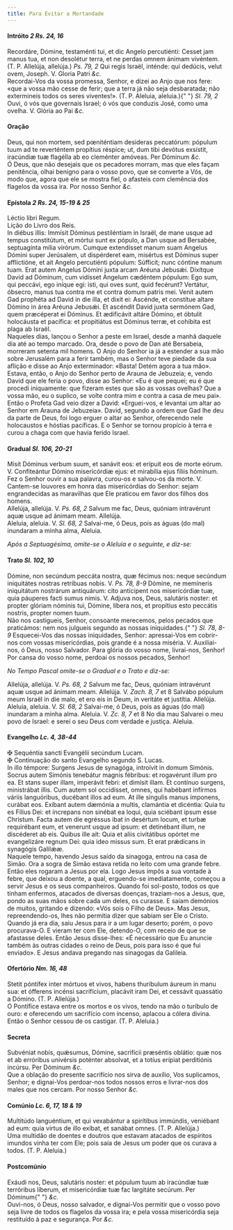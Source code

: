 ```yaml
---
title: Para Evitar a Mortandade
---
```


<h4 class="text-center">
  Intróito <em>2 Rs. 24, 16</em>
</h4>
<div class="container-fluid">
  <div class="row">
    <div class="col-6 dropcaps text-justify">
      Recordáre, Dómine, testaménti tui, et dic Angelo percutiénti: Cesset jam
      manus tua, et non desolétur terra, et ne perdas omnem ánimam vivéntem. (T.
      P. Allelúja, allelúja.) <em>Ps. 79, 2</em> Qui regis Israël, inténde: qui
      dedúcis, velut ovem, Joseph. V. Gloria Patri <em>&c.</em>
    </div>
    <div class="col-6 dropcaps text-justify">
      Recordai-Vos da vossa promessa, Senhor, e dizei ao Anjo que nos fere: «que
      a vossa mão cesse de ferir; que a terra já não seja desbaratada; não
      extermineis todos os seres viventes!». (T. P. Aleluia, aleluia.){" "}
      <em>Sl. 79, 2</em> Ouvi, ó vós que governais Israel; ó vós que conduzis
      José, como uma ovelha. V. Glória ao Pai <em>&c.</em>
    </div>
  </div>
</div>

<h4 class="text-center">Oração</h4>
<div class="container-fluid">
  <div class="row">
    <div class="col-6 dropcaps text-justify">
      Deus, qui non mortem, sed pœniténtiam desideras peccatórum: pópulum tuum
      ad te reverténtem propítius réspice; ut, dum tibi devótus exsístit,
      iracúndiæ tuæ flagélla ab eo cleménter amóveas. Per Dóminum <em>&c.</em>
    </div>
    <div class="col-6 dropcaps text-justify">
      Ó Deus, que não desejais que os pecadores morram, mas que eles façam
      penitência, olhai benigno para o vosso povo, que se converte a Vós, de
      modo que, agora que ele se mostra fiel, o afasteis com clemência dos
      flagelos da vossa ira. Por nosso Senhor <em>&c.</em>
    </div>
  </div>
</div>

<h4 class="text-center">
  Epístola <em>2 Rs. 24, 15-19 & 25</em>
</h4>
<div class="container-fluid">
  <div class="row">
    <div class="col-6 text-justify">Léctio libri Regum.</div>
    <div class="col-6 text-justify">Lição do Livro dos Reis.</div>
    <div class="col-6 dropcaps text-justify">
      In diébus illis: Immísit Dóminus pestiléntiam in Israël, de mane usque ad
      tempus constitútum, et mórtui sunt ex pópulo, a Dan usque ad Bersabée,
      septuagínta mília virórum. Cumque extendísset manum suam Angelus Dómini
      super Jerúsalem, ut dispérderet eam, misértus est Dóminus super
      afflictióne, et ait Angelo percutiénti pópulum: Súfficit; nunc cóntine
      manum tuam. Erat autem Angelus Dómini juxta arcam Aréuna Jebusǽi. Dixítque
      David ad Dóminum, cum vidísset Angelum cædéntem pópulum: Ego sum, qui
      peccávi, ego iníque egi: isti, qui oves sunt, quid fecérunt? Vertátur,
      óbsecro, manus tua contra me et contra domum patris mei. Venit autem Gad
      prophéta ad David in die illa, et dixit ei: Ascénde, et constítue altare
      Dómino in área Aréuna Jebusǽi. Et ascéndit David juxta sermónem Gad, quem
      præcéperat ei Dóminus. Et ædificávit altáre Dómino, et óbtulit holocáusta
      et pacífica: et propitiátus est Dóminus terræ, et cohíbita est plaga ab
      Israël.
    </div>
    <div class="col-6 dropcaps text-justify">
      Naqueles dias, lançou o Senhor a peste em Israel, desde a manhã daquele
      dia até ao tempo marcado. Ora, desde o povo de Dan até Bersabeia, morreram
      setenta mil homens. O Anjo do Senhor ia já a estender a sua mão sobre
      Jerusalém para a ferir também, mas o Senhor teve piedade da sua aflição e
      disse ao Anjo exterminador: «Basta! Detém agora a tua mão». Estava, então,
      o Anjo do Senhor perto de Arauna de Jebuzeia; e, vendo David que ele feria
      o povo, disse ao Senhor: «Eu é que pequei; eu é que procedi iniquamente:
      que fizeram estes que são as vossas ovelhas? Que a vossa mão, eu o
      suplico, se volte contra mim e contra a casa de meu pai». Então o Profeta
      Gad veio dizer a David: «Erguei-vos, e levantai um altar ao Senhor em
      Arauna de Jebuzeia». David, segundo a ordem que Gad lhe deu da parte de
      Deus, foi logo erguer o altar ao Senhor, oferecendo nele holocaustos e
      hóstias pacíficas. E o Senhor se tornou propício à terra e curou a chaga
      com que havia ferido Israel.
    </div>
  </div>
</div>

<h4 class="text-center">
  Gradual <em>Sl. 106, 20-21</em>
</h4>
<div class="container-fluid">
  <div class="row">
    <div class="col-6 dropcaps text-justify">
      Misit Dóminus verbum suum, et sanávit eos: et erípuit eos de morte eórum.
      V. Confiteántur Dómino misericórdiæ ejus: et mirabília ejus fíliis
      hóminum.
    </div>
    <div class="col-6 dropcaps text-justify">
      Fez o Senhor ouvir a sua palavra, curou-os e salvou-os da morte. V.
      Cantem-se louvores em honra das misericórdias do Senhor: sejam
      engrandecidas as maravilhas que Ele praticou em favor dos filhos dos
      homens.
    </div>
    <div class="col-6 text-justify">
      Allelúja, allelúja. V. <em>Ps. 68, 2</em> Salvum me fac, Deus, quóniam
      intravérunt aquæ usque ad ánimam meam. Allelúja.
    </div>
    <div class="col-6 text-justify">
      Aleluia, aleluia. V. <em>Sl. 68, 2</em> Salvai-me, ó Deus, pois as águas
      (do mal) inundaram a minha alma, Aleluia.
    </div>
  </div>
</div>

<em>Após a Septuagésima, omite-se o Aleluia e o seguinte, e diz-se:</em>

<h4 class="text-center">
  Trato <em>Sl. 102, 10</em>
</h4>
<div class="container-fluid">
  <div class="row">
    <div class="col-6 dropcaps text-justify">
      Dómine, non secúndum peccáta nostra, quæ fécimus nos: neque secúndum
      iniquitátes nostras retríbuas nobis. V. <em>Ps. 78, 8-9</em> Dómine, ne
      memíneris iniquitátum nostrárum antiquárum: cito antícipent nos
      misericórdiæ tuæ, quia páuperes facti sumus nimis. V. Adjuva nos, Deus,
      salutáris noster: et propter glóriam nóminis tui, Dómine, líbera nos, et
      propítius esto peccátis nostris, propter nomen tuum.
    </div>
    <div class="col-6 dropcaps text-justify">
      Não nos castigueis, Senhor, consoante merecemos, pelos pecados que
      praticámos: nem nos julgueis segundo as nossas iniquidades.{" "}
      <em>Sl. 78, 8-9</em> Esquecei-Vos das nossas iniquidades, Senhor:
      apressai-Vos em cobrir-nos com vossas misericórdias, pois grande é a nossa
      miséria. V. Auxiliai-nos, ó Deus, nosso Salvador. Para glória do vosso
      nome, livrai-nos, Senhor! Por cansa do vosso nome, perdoai os nossos
      pecados, Senhor!
    </div>
  </div>
</div>

<em>No Tempo Pascal omite-se o Gradual e o Trato e diz-se:</em>

<div class="container-fluid">
<div class="row">
<div class="col-6 text-justify">
Allelúja, allelúja. V. <em>Ps. 68, 2</em> Salvum me fac, Deus, quóniam intravérunt aquæ usque ad ánimam meam. Allelúja. V. <em>Zach. 8, 7</em> et 8</em> Salvábo pópulum meum Israël in die malo, et ero eis in Deum, in veritáte et justítia. Allelúja.
</div>
<div class="col-6 text-justify">
Aleluia, aleluia. V. <em>Sl. 68, 2</em> Salvai-me, ó Deus, pois as águas (do mal) inundaram a minha alma. Aleluia. V. <em>Zc. 8, 7</em> et 8</em> No dia mau Salvarei o meu povo de Israel: e serei o seu Deus com verdade e justiça. Aleluia.
</div>
</div>
</div>

<h4 class="text-center">
  Evangelho <em>Lc. 4, 38-44</em>
</h4>
<div class="container-fluid">
  <div class="row">
    <div class="col-6 text-justify">
      <span class="text-danger">&#10016;</span> Sequéntia sancti Evangélii
      secúndum Lucam.
    </div>
    <div class="col-6 text-justify">
      <span class="text-danger">&#10016;</span> Continuação do santo Evangelho
      segundo S. Lucas.
    </div>
    <div class="col-6 dropcaps text-justify">
      In illo témpore: Surgens Jesus de synagóga, introívit in domum Simónis.
      Socrus autem Simónis tenebátur magnis fébribus: et rogavérunt illum pro
      ea. Et stans super illam, imperávit febri: et dimísit illam. Et contínuo
      surgens, ministrábat illis. Cum autem sol occidísset, omnes, qui habébant
      infírmos váriis languóribus, ducébant illos ad eum. At ille síngulis manus
      ímponens, curábat eos. Exíbant autem dæmónia a multis, clamántia et
      dicéntia: Quia tu es Fílius Dei: et íncrepans non sinébat ea loqui, quia
      sciébant ipsum esse Christum. Facta autem die egréssus ibat in desértum
      locum, et turbæ requirébant eum, et venerunt usque ad ipsum: et detinébant
      illum, ne discéderet ab eis. Quibus ille ait: Quia et aliis civitátibus
      opórtet me evangelizáre regnum Dei: quia ideo missus sum. Et erat
      prǽdicans in synagógis Galilǽæ.
    </div>
    <div class="col-6 dropcaps text-justify">
      Naquele tempo, havendo Jesus saído da sinagoga, entrou na casa de Simão.
      Ora a sogra de Simão estava retida no leito com uma grande febre. Então
      eles rogaram a Jesus por ela. Logo Jesus impôs a sua vontade à febre, que
      deixou a doente, a qual, erguendo-se imediatamente, começou a servir Jesus
      e os seus companheiros. Quando foi sol-posto, todos os que tinham
      enfermos, atacados de diversas doenças, traziam-nos a Jesus, que, pondo as
      suas mãos sobre cada um deles, os curasse. E saíam demónios de muitos,
      gritando e dizendo: «Vós sois o Filho de Deus». Mas Jesus,
      repreendendo-os, lhes não permitia dizer que sabiam ser Ele o Cristo.
      Quando já era dia, saiu Jesus para ir a um lugar deserto; porém, o povo
      procurava-O. E vieram ter com Ele, detendo-O, com receio de que se
      afastasse deles. Então Jesus disse-lhes: «É necessário que Eu anuncie
      também às outras cidades o reino de Deus, pois para isso é que fui
      enviado». E Jesus andava pregando nas sinagogas da Galileia.
    </div>
  </div>
</div>

<h4 class="text-center">
  Ofertório <em>Nm. 16, 48</em>
</h4>
<div class="container-fluid">
  <div class="row">
    <div class="col-6 dropcaps text-justify">
      Stetit póntifex inter mórtuos et vivos, habens thuríbulum áureum in manu
      sua: et ófferens incénsi sacrifícium, placávit iram Dei, et cessávit
      quassátio a Dómino. (T. P. Allelúja.)
    </div>
    <div class="col-6 dropcaps text-justify">
      O Pontífice estava entre os mortos e os vivos, tendo na mão o turíbulo de
      ouro: e oferecendo um sacrifício com incenso, aplacou a cólera divina.
      Então o Senhor cessou de os castigar. (T. P. Aleluia.)
    </div>
  </div>
</div>

<h4 class="text-center">Secreta</h4>
<div class="container-fluid">
  <div class="row">
    <div class="col-6 dropcaps text-justify">
      Subvéniat nobis, quǽsumus, Dómine, sacrifícii præséntis oblátio: quæ nos
      et ab erróribus univérsis poténter absolvat, et a totíus erípiat
      perditiónis incúrsu. Per Dóminum <em>&c.</em>
    </div>
    <div class="col-6 dropcaps text-justify">
      Que a oblação do presente sacrifício nos sirva de auxílio, Vos suplicamos,
      Senhor; e dignai-Vos perdoar-nos todos nossos erros e livrar-nos dos males
      que nos cercam. Por nosso Senhor <em>&c.</em>
    </div>
  </div>
</div>

<h4 class="text-center">
  Comúnio <em>Lc. 6, 17, 18 & 19</em>
</h4>
<div class="container-fluid">
  <div class="row">
    <div class="col-6 dropcaps text-justify">
      Multitúdo languéntium, et qui vexabántur a spirítibus immúndis, veniébant
      ad eum: quia virtus de illo exíbat, et sanábat omnes. (T. P. Allelúja.)
    </div>
    <div class="col-6 dropcaps text-justify">
      Uma multidão de doentes e doutros que estavam atacados de espíritos
      imundos vinha ter com Ele; pois saía de Jesus um poder que os curava a
      todos. (T. P. Aleluia.)
    </div>
  </div>
</div>

<h4 class="text-center">Postcomúnio</h4>
<div class="container-fluid">
  <div class="row">
    <div class="col-6 dropcaps text-justify">
      Exáudi nos, Deus, salutáris noster: et pópulum tuum ab iracúndiæ tuæ
      terróribus líberum, et misericórdiæ tuæ fac largitáte secúrum. Per Dóminum{" "}
      <em>&c.</em>
    </div>
    <div class="col-6 dropcaps text-justify">
      Ouvi-nos, ó Deus, nosso salvador, e dignai-Vos permitir que o vosso povo
      seja livre de todos os flagelos da vossa ira; e pela vossa misericórdia
      seja restituído à paz e segurança. Por <em>&c.</em>
    </div>
  </div>
</div>

